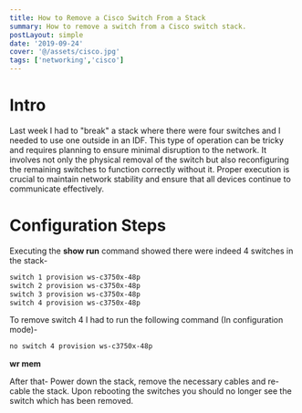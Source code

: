 ```yaml
---
title: How to Remove a Cisco Switch From a Stack
summary: How to remove a switch from a Cisco switch stack.
postLayout: simple
date: '2019-09-24'
cover: '@/assets/cisco.jpg'
tags: ['networking','cisco']
---
```

# Intro
Last week I had to "break" a stack where there were four switches and I needed to use one outside in an IDF. This type of operation can be tricky and requires planning to ensure minimal disruption to the network. It involves not only the physical removal of the switch but also reconfiguring the remaining switches to function correctly without it. Proper execution is crucial to maintain network stability and ensure that all devices continue to communicate effectively.

# Configuration Steps

Executing the **show run** command showed there were indeed 4 switches in the stack-

```bash
switch 1 provision ws-c3750x-48p
switch 2 provision ws-c3750x-48p
switch 3 provision ws-c3750x-48p
switch 4 provision ws-c3750x-48p
```

To remove switch 4 I had to run the following command (In configuration mode)-

```bash
no switch 4 provision ws-c3750x-48p
```

**wr mem**

After that- Power down the stack, remove the necessary cables and re-cable the stack. Upon rebooting the switches you should no longer see the switch which has been removed.